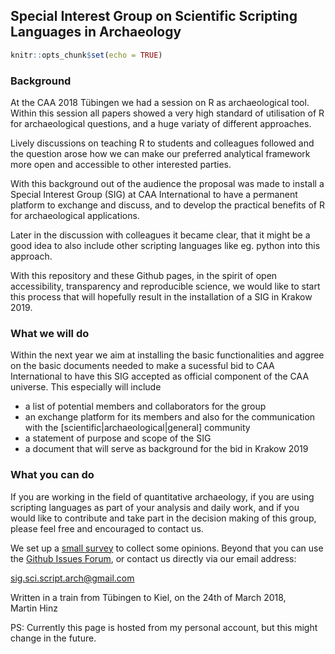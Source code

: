 ## Special Interest Group on Scientific Scripting Languages in Archaeology

```r
knitr::opts_chunk$set(echo = TRUE)
```

### Background

At the CAA 2018 Tübingen we had a session on R as archaeological tool. Within this session all papers showed a very high standard of utilisation of R for archaeological questions, and a huge variaty of different approaches.

Lively discussions on teaching R to students and colleagues followed and the question arose how we can make our preferred analytical framework more open and accessible to other interested parties.

With this background out of the audience the proposal was made to install a Special Interest Group (SIG) at CAA International to have a permanent platform to exchange and discuss, and to develop the practical benefits of R for archaeological applications.

Later in the discussion with colleagues it became clear, that it might be a good idea to also include other scripting languages like eg. python into this approach.

With this repository and these Github pages, in the spirit of open accessibility, transparency and reproducible science, we would like to start this process that will hopefully result in the installation of a SIG in Krakow 2019.

### What we will do

Within the next year we aim at installing the basic functionalities and aggree on the basic documents needed to make a sucessful bid to CAA International to have this SIG accepted as official component of the CAA universe. This especially will include

- a list of potential members and collaborators for the group
- an exchange platform for its members and also for the communication with the [scientific|archaeological|general] community
- a statement of purpose and scope of the SIG
- a document that will serve as background for the bid in Krakow 2019

### What you can do

If you are working in the field of quantitative archaeology, if you are using scripting languages as part of your analysis and daily work, and if you would like to contribute and take part in the decision making of this group, please feel free and encouraged to contact us. 

We set up a [small survey](https://goo.gl/forms/1gXCsP1fZyLlSVxP2) to collect some opinions. Beyond that you can use the [Github Issues Forum](https://github.com/MartinHinz/sig_sci_scripting_languages/issues), or contact us directly via our email address:

[sig.sci.script.arch@gmail.com](mailto:sig.sci.script.arch@gmail.com)

Written in a train from Tübingen to Kiel, on the 24th of March 2018, \
Martin Hinz

PS: Currently this page is hosted from my personal account, but this might change in the future.